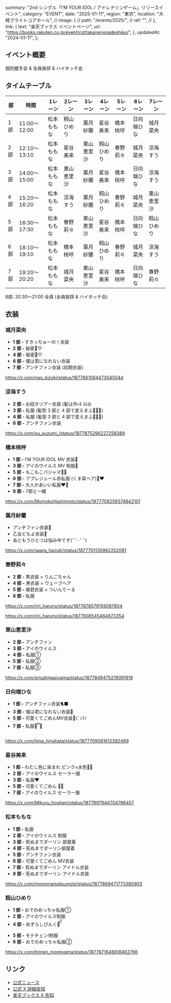   summary: "2nd シングル「I’M YOUR IDOL / アドレナリンゲーム」リリースイベント",
  category: "EVENT",
  date: "2025-01-11",
  region: "東京",
  location: "大崎ブライトコアホール",
  // image: {
  //   path: "/events/2025/",
  //   ref: "",
  // },
  link: {
    text: "楽天ブックス イベントページ",
    url: "https://books.rakuten.co.jp/event/cd/takanenonadeshiko/",
  },
  updatedAt: "2024-01-11",
};

## イベント概要

個別握手会 & 全員挨拶 & ハイタッチ会

## タイムテーブル

| 部  | 時間         | 1レーン    | 2レーン    | 3レーン    | 4レーン    | 5レーン  | 6レーン    | 7レーン    |
| --- | ------------ | ---------- | ---------- | ---------- | ---------- | -------- | ---------- | ---------- |
| 1部 | 11:00〜12:00 | 松本ももな | 籾山ひめり | 葉月紗蘭   | 星谷美来   | 橋本桃呼 | 日向端ひな | 城月菜央   |
| 2部 | 12:10〜13:10 | 松本ももな | 星谷美来   | 東山恵里沙 | 籾山ひめり | 春野莉々 | 城月菜央   | 涼海すう   |
| 3部 | 14:00〜15:00 | 松本ももな | 東山恵里沙 | 葉月紗蘭   | 星谷美来   | 橋本桃呼 | 日向端ひな | 涼海すう   |
| 4部 | 15:20〜16:20 | 松本ももな | 涼海すう   | 葉月紗蘭   | 籾山ひめり | 春野莉々 | 城月菜央   | 東山恵里沙 |
| 5部 | 16:30〜17:30 | 松本ももな | 春野莉々   | 東山恵里沙 | 星谷美来   | 橋本桃呼 | 日向端ひな | 籾山ひめり |
| 6部 | 18:10〜19:10 | 松本ももな | 橋本桃呼   | 葉月紗蘭   | 籾山ひめり | 春野莉々 | 城月菜央   | 涼海すう   |
| 7部 | 19:20〜20:20 | 松本ももな | 城月菜央   | 東山恵里沙 | 星谷美来   | 橋本桃呼 | 日向端ひな | 春野莉々   |

8部: 20:30〜21:00 全員 (全員挨拶 & ハイタッチ会)

## 衣装

### 城月菜央

- **1 部 -** すきっちゅーの！衣装
- **2 部 -** 秘密🤫♡
- **4 部 -** 秘密🤫♡
- **6 部 -** 僕は君になれない衣装
- **7 部 -** アンチファン衣装 (初期衣装)

https://x.com/nao_kizuki/status/1877661084473045044

### 涼海すう

- **2 部 -** お招きツアー衣装 (髪は外ﾊﾈ ｽﾙﾖ)
- **3 部 -** 私服 (髪型 3 部と 4 部で変えまふ💆🏻‍♀️)
- **4 部 -** 私服 (髪型 3 部と 4 部で変えまふ💆🏻‍♀️)
- **6 部 -** アンチファン衣装

https://x.com/su_suzumi_/status/1877875296227258389

### 橋本桃呼

- **1 部 -** I’M YOUR IDOL MV 衣装🤍
- **3 部 -** アイのウイルス MV 制服🏫
- **5 部 -** もこもこパジャマ🐰🎀
- **6 部 -** アプレジュール赤私服 (くま耳ヘア)🧸❤️
- **7 部 -** 大人かあいい私服❤︎︎🍷
- **8 部 -** 7部と一緒

https://x.com/MomokoHashimoto/status/1877708259374842101

### 葉月紗蘭

- アンチファン衣装🌸
- 乙女どもよ衣装🤎
- あともうひとつは悩み中です(˶' ᵕ ' ˶)

https://x.com/saara_hazuki/status/1877701130962252081

### 春野莉々

- **2 部 -** 黒衣装 × りんごちゃん
- **4 部 -** 黒衣装 × ウェーブヘア
- **5 部 -** 僕君衣装 × ついんてーる
- **6 部 -** 私服

https://x.com/riri_haruno/status/1877878579155087804

https://x.com/riri_haruno/status/1877908545464873354

### 東山恵里沙

- **2 部 -** アンチファン
- **3 部 -** アイのウイルス
- **4 部 -** 私服①
- **5 部 -** 私服②
- **7 部 -** 私服③

https://x.com/erisahigasiyama/status/1877849475219091918

### 日向端ひな

- **1 部 -** アンチファン衣装🐈‍⬛
- **3 部 -** 僕は君になれない衣装🍋
- **5 部 -** 可愛くてごめんMV衣装💖ﾋﾟﾝｸﾉ
- **7 部 -** 私服🐰ྀི🩶

https://x.com/hina_hinahata/status/1877709581612392489

### 星谷美来

- **1 部 -** わたし色に染まれ ピンク×水色🩷🩵
- **2 部 -** アイのウイルス セーラー服
- **3 部 -** 私服❤️
- **5 部 -** 可愛くてごめん 🎀💗
- **7 部 -** アイのウイルス セーラー服

https://x.com/Mikuru_hositani/status/1877697944704766457

### 松本ももな

- **1 部 -** 私服
- **2 部 -** アイのウイルス 制服
- **3 部 -** 死ぬまでダーリン 部屋着
- **4 部 -** 死ぬまでダーリン部屋着
- **5 部 -** アンチファン衣装
- **6 部 -** 可愛くてごめん MV衣装
- **7 部 -** 死ぬまでダーリン アイドル衣装
- **8 部 -** 死ぬまでダーリン アイドル衣装

https://x.com/momonamatsumoto/status/1877869471773380903

### 籾山ひめり

- **1 部 -** おでのめっちゃ私服①
- **2 部 -** アイのウイルス制服
- **4 部 -** めずらしぴんく🎀ིྀ
- **5 部 -** モテチェン!制服
- **6 部 -** おでのめっちゃ私服②

https://x.com/himeri_momiyama/status/1877871648818462766

## リンク

- [公式ニュース](https://takanenonadeshiko.jp/?p=2863)
- [公式 X 詳細告知](https://x.com/takanenofficial/status/1857349224863813931)
- [楽天ブックス X 告知](https://x.com/rakutenbooks/status/1857348057668657282)
